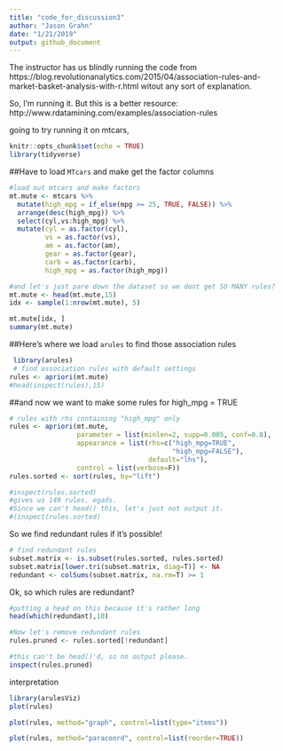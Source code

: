 ```yaml
---
title: "code_for_discussion3"
author: "Jason Grahn"
date: "1/21/2019"
output: github_document
---
```


The instructor has us blindly running the code from https://blog.revolutionanalytics.com/2015/04/association-rules-and-market-basket-analysis-with-r.html witout any sort of explanation. 

So, I'm running it. But this is a better resource: http://www.rdatamining.com/examples/association-rules

going to try running it on mtcars, 

```r
knitr::opts_chunk$set(echo = TRUE)
library(tidyverse)
```

##Have to load `MTcars` and make get the factor columns
```r
#load out mtcars and make factors
mt.mute <- mtcars %>% 
  mutate(high_mpg = if_else(mpg >= 25, TRUE, FALSE)) %>% 
  arrange(desc(high_mpg)) %>% 
  select(cyl,vs:high_mpg) %>% 
  mutate(cyl = as.factor(cyl),
         vs = as.factor(vs),
         am = as.factor(am),
         gear = as.factor(gear),
         carb = as.factor(carb),
         high_mpg = as.factor(high_mpg))

#and let's just pare down the dataset so we dont get SO MANY rules? 
mt.mute <- head(mt.mute,15)
idx <- sample(1:nrow(mt.mute), 5)

mt.mute[idx, ]
summary(mt.mute)
```

##Here's where we load `arules` to find those association rules

```r
 library(arules)
 # find association rules with default settings
rules <- apriori(mt.mute)
#head(inspect(rules),15)
```

##and now we want to make some rules for high_mpg = TRUE
```r
# rules with rhs containing "high_mpg" only
rules <- apriori(mt.mute,
                 parameter = list(minlen=2, supp=0.005, conf=0.8),
                 appearance = list(rhs=c("high_mpg=TRUE", 
                                         "high_mpg=FALSE"),
                                   default="lhs"),
                 control = list(verbose=F))
rules.sorted <- sort(rules, by="lift")
```

```r
#inspect(rules.sorted)
#gives us 149 rules. egads. 
#Since we can't head() this, let's just not output it. 
#(inspect(rules.sorted)
```

So we find redundant rules if it's possible! 

```r
# find redundant rules
subset.matrix <- is.subset(rules.sorted, rules.sorted)
subset.matrix[lower.tri(subset.matrix, diag=T)] <- NA
redundant <- colSums(subset.matrix, na.rm=T) >= 1
```
 
Ok, so which rules are redundant?
```r
#putting a head on this because it's rather long
head(which(redundant),10)
```

```r
#Now let's remove redundant rules
rules.pruned <- rules.sorted[!redundant]

#this can't be head()'d, so no output please. 
inspect(rules.pruned)
```

interpretation
```r
library(arulesViz)
plot(rules)
```

```r
plot(rules, method="graph", control=list(type="items"))
```

```r
plot(rules, method="paracoord", control=list(reorder=TRUE))
```

